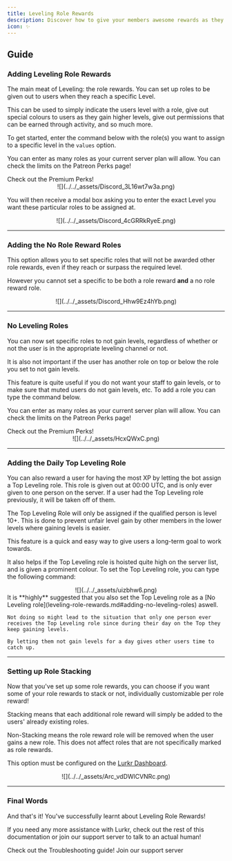 ```yaml
---
title: Leveling Role Rewards
description: Discover how to give your members awesome rewards as they engage with your server and climb Lurkr's ranks.
icon: ✨
---
```




## Guide

### Adding Leveling Role Rewards

The main meat of Leveling: the role rewards. You can set up roles to be given out to users when they reach a specific Level.

This can be used to simply indicate the users level with a role, give out special colours to users as they gain higher levels, give out permissions that can be earned through activity, and so much more.

To get started, enter the command below with the role(s) you want to assign to a specific level in the `values` option.

You can enter as many roles as your current server plan will allow. You can check the limits on the Patreon Perks page!

<Card href="/docs/premium-perks" title="💰 Premium Perks">
	Check out the Premium Perks!
</Card>

<center>
    ![](../../_assets/Discord_3L16wt7w3a.png)
</center>

You will then receive a modal box asking you to enter the exact Level you want these particular roles to be assigned at.

<center>
    ![](../../_assets/Discord_4cGRRkRyeE.png)
</center>

***

### Adding the No Role Reward Roles

This option allows you to set specific roles that will not be awarded other role rewards, even if they reach or surpass the required level.

However you cannot set a specific to be both a role reward **and** a no role reward role.

<center>
    ![](../../_assets/Discord_Hhw9Ez4hYb.png)
</center>

***

### No Leveling Roles

You can now set specific roles to not gain levels, regardless of whether or not the user is in the appropriate leveling channel or not.

It is also not important if the user has another role on top or below the role you set to not gain levels.

This feature is quite useful if you do not want your staff to gain levels, or to make sure that muted users do not gain levels, etc. To add a role you can type the command below.

You can enter as many roles as your current server plan will allow. You can check the limits on the Patreon Perks page!

<Card href="/docs/premium-perks" title="💰 Premium Perks">
	Check out the Premium Perks!
</Card>

<center>
    ![](../../_assets/HcxQWxC.png)
</center>

***

### Adding the Daily Top Leveling Role

You can also reward a user for having the most XP by letting the bot assign a Top Leveling role. This role is given out at 00:00 UTC, and is only ever given to one person on the server. If a user had the Top Leveling role previously, it will be taken off of them.

<Callout type="info">
    The Top Leveling Role will only be assigned if the qualified person is level 10+.
    This is done to prevent unfair level gain by other members in the lower levels where gaining levels is easier.
</Callout>

This feature is a quick and easy way to give users a long-term goal to work towards.

It also helps if the Top Leveling role is hoisted quite high on the server list, and is given a prominent colour. To set the Top Leveling role, you can type the following command:

<center>
    ![](../../_assets/uizbhw6.png)
</center>

<Callout type="warn">
    It is **highly** suggested that you also set the Top Leveling role as a [No Leveling role](leveling-role-rewards.md#adding-no-leveling-roles) aswell.

    Not doing so might lead to the situation that only one person ever receives the Top Leveling role since during their day on the Top they keep gaining levels.

    By letting them not gain levels for a day gives other users time to catch up.
</Callout>

***

### Setting up Role Stacking

Now that you've set up some role rewards, you can choose if you want some of your role rewards to stack or not, individually customizable per role reward!

Stacking means that each additional role reward will simply be added to the users' already existing roles.

Non-Stacking means the role reward role will be removed when the user gains a new role. This does not affect roles that are not specifically marked as role rewards.

This option must be configured on the [Lurkr Dashboard](https://lurkr.gg/guilds).

<center>
    ![](../../_assets/Arc_vdDWlCVNRc.png)
</center>

***

### Final Words

And that's it! You've successfully learnt about Leveling Role Rewards!

If you need any more assistance with Lurkr, check out the rest of this documentation or join our support server to talk to an actual human!

<Cards>
	<Card href="/docs/troubleshooting" title="🐛 Still need help?">
		Check out the Troubleshooting guide!
	</Card>
	<Card href={SUPPORT_SERVER_INVITE} title="💬 Want to chat with an actual human?">
		Join our support server
	</Card>
</Cards>
